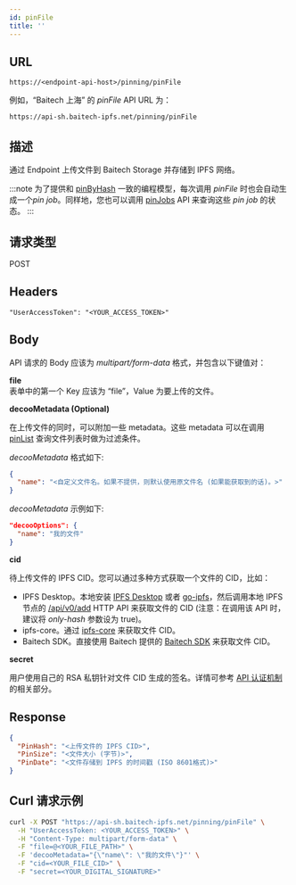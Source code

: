 ```yaml
---
id: pinFile
title: ''
---
```


## URL
```
https://<endpoint-api-host>/pinning/pinFile
```

例如，“Baitech 上海” 的 *pinFile* API URL 为：
```
https://api-sh.baitech-ipfs.net/pinning/pinFile
```

## 描述
通过 Endpoint 上传文件到 Baitech Storage 并存储到 IPFS 网络。

:::note
为了提供和 [pinByHash](pinning/pin-by-hash.mdx) 一致的编程模型，每次调用 *pinFile* 时也会自动生成一个*pin job*。同样地，您也可以调用 [pinJobs](pinning/pin-jobs.mdx) API 来查询这些 *pin job* 的状态。
:::

## 请求类型
POST

## Headers
```
"UserAccessToken": "<YOUR_ACCESS_TOKEN>"
```

## Body
API 请求的 Body 应该为 *multipart/form-data* 格式，并包含以下键值对：

**file**<br/>
表单中的第一个 Key 应该为 “file”，Value 为要上传的文件。
  
**decooMetadata (Optional)**

在上传文件的同时，可以附加一些 metadata。这些 metadata 可以在调用 [pinList](pinning/pin-list.mdx) 查询文件列表时做为过滤条件。

*decooMetadata* 格式如下:
```json
{
  "name": "<自定义文件名。如果不提供，则默认使用原文件名 (如果能获取到的话)。>"
}
```

*decooMetadata* 示例如下:
```json
"decooOptions": {
  "name": "我的文件"
}
```

**cid**<br/>

待上传文件的 IPFS CID。您可以通过多种方式获取一个文件的 CID，比如：

- IPFS Desktop。本地安装 [IPFS Desktop](https://docs.ipfs.io/install/ipfs-desktop) 或者 [go-ipfs](https://github.com/ipfs/go-ipfs)，然后调用本地 IPFS 节点的 [/api/v0/add](https://docs.ipfs.io/reference/http/api/#api-v0-add) HTTP API 来获取文件的 CID (注意：在调用该 API 时，建议将 *only-hash* 参数设为 true)。
- ipfs-core。通过 [ipfs-core](https://www.npmjs.com/package/ipfs-core) 来获取文件 CID。
- Baitech SDK。直接使用 Baitech 提供的 [Baitech SDK](https://www.npmjs.com/package/@decooio/sdk) 来获取文件 CID。

**secret**<br/>

用户使用自己的 RSA 私钥针对文件 CID 生成的签名。详情可参考 [API 认证机制](/general/pinningWithApi#数字签名) 的相关部分。

## Response
```json
{
  "PinHash": "<上传文件的 IPFS CID>",
  "PinSize": "<文件大小 (字节)>",
  "PinDate": "<文件存储到 IPFS 的时间戳 (ISO 8601格式)>"
}
```

## Curl 请求示例
```sh
curl -X POST "https://api-sh.baitech-ipfs.net/pinning/pinFile" \
  -H "UserAccessToken: <YOUR_ACCESS_TOKEN>" \
  -H "Content-Type: multipart/form-data" \
  -F "file=@<YOUR_FILE_PATH>" \
  -F 'decooMetadata="{\"name\": \"我的文件\"}"' \
  -F "cid=<YOUR_FILE_CID>" \
  -F "secret=<YOUR_DIGITAL_SIGNATURE>"
```
